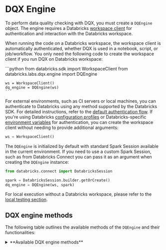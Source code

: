 
# DQX Engine

To perform data quality checking with DQX, you must create a `DQEngine` object.
The engine requires a Databricks [workspace client](https://docs.databricks.com/aws/en/dev-tools/sdk-python) for authentication and interaction with the Databricks workspace.

When running the code on a Databricks workspace, the workspace client is automatically authenticated, whether DQX is used in a notebook, script, or job/workflow.
You only need the following code to create the workspace client if you run DQX on Databricks workspace:

<Tabs>
  <TabItem value="Python" label="Python" default>
    ```python
    from databricks.sdk import WorkspaceClient
    from databricks.labs.dqx.engine import DQEngine

    ws = WorkspaceClient()
    dq_engine = DQEngine(ws)
    ```
  </TabItem>
</Tabs>

For external environments, such as CI servers or local machines, you can authenticate to Databricks using any method supported by the Databricks SDK. For detailed instructions, refer to the [default authentication flow](https://databricks-sdk-py.readthedocs.io/en/latest/authentication.html#default-authentication-flow).
If you're using Databricks [configuration profiles](https://docs.databricks.com/dev-tools/auth.html#configuration-profiles) or Databricks-specific [environment variables](https://docs.databricks.com/dev-tools/auth.html#environment-variables) for authentication, you can create the workspace client without needing to provide additional arguments:
```python
ws = WorkspaceClient()
```

The `DQEngine` is initialized by default with standard Spark Session available in the current environment.
If you need to use a custom Spark Session, such as from Databricks Connect you can pass it as an argument when creating the `DQEngine` instance:
```python
from databricks.connect import DatabricksSession

spark = DatabricksSession.builder.getOrCreate()
dq_engine = DQEngine(ws, spark)
```

For local execution without a Databricks workspace, please refer to the [local testing section](/docs/reference/testing/#local-testing-with-dqengine).

## DQX engine methods

The following table outlines the available methods of the `DQEngine` and their functionalities:

<details style={{ backgroundColor: 'transparent', color: 'neutral' }}>
<summary>**Available DQX engine methods**</summary>
| Method                                       | Description                                                                                                                    | Arguments                                                                                                                                                                                                                                                                                                                                                                                                                                                                                                                                                                                                                                                                                                                                                     | Supports local execution |
| -------------------------------------------- | ------------------------------------------------------------------------------------------------------------------------------ | ------------------------------------------------------------------------------------------------------------------------------------------------------------------------------------------------------------------------------------------------------------------------------------------------------------------------------------------------------------------------------------------------------------------------------------------------------------------------------------------------------------------------------------------------------------------------------------------------------------------------------------------------------------------------------------------------------------------------------------------------------------- | ------------------------ |
| apply_checks                                 | Applies quality checks to the DataFrame and returns a DataFrame with reporting columns.                                        | df: DataFrame to check; checks: List of checks to the DataFrame. Each check is an instance of the DQRule class.                                                                                                                                                                                                                                                                                                                                                                                                                                                                                                                                                                                                                                               | Yes                      |
| apply_checks_and_split                       | Applies quality checks to the DataFrame and returns valid and invalid (quarantine) DataFrames with reporting columns.          | df: DataFrame to check; checks: List of checks to apply to the DataFrame. Each check is an instance of the DQRule class.                                                                                                                                                                                                                                                                                                                                                                                                                                                                                                                                                                                                                                      | Yes                      |
| apply_checks_and_write_to_table              | Applies quality checks using DQRule objects and writes results to valid and invalid Delta table(s) with reporting columns.     | input_config: InputConfig object with the table name and options for reading the input data; checks: List of DQRule instances to apply; output_config: OutputConfig object with the table name, output mode, and options for the output data; quarantine_config: OutputConfig object with the table name, output mode, and options for the quarantine data - if provided, data will be split.                                                                                                                                                                                                                                                                                                                                                                 | No                       |
| apply_checks_by_metadata                     | Applies quality checks defined as a dictionary to the DataFrame and returns a DataFrame with reporting columns.                | df: DataFrame to check. checks: List of dictionaries describing checks; custom_check_functions: Optional dictionary with custom check functions (e.g., globals() of the calling module).                                                                                                                                                                                                                                                                                                                                                                                                                                                                                                                                                                      | Yes                      |
| apply_checks_by_metadata_and_split           | Applies quality checks defined as a dictionary and returns valid and invalid (quarantine) DataFrames.                          | df: DataFrame to check; checks: List of dictionaries describing checks; custom_check_functions: Optional dictionary with custom check functions (e.g., globals() of the calling module).                                                                                                                                                                                                                                                                                                                                                                                                                                                                                                                                                                      | Yes                      |
| apply_checks_by_metadata_and_write_to_table  | Applies quality checks defined as a dictionary and writes results to valid and invalid Delta table(s) with reporting columns.  | input_config: InputConfig object with the table name and options for reading the input data; checks: List of metadata check dictionaries; output_config: OutputConfig object with the table name, output mode, and options for the output data; quarantine_config: OutputConfig object with the table name, output mode, and options for the quarantine data - if provided, data will be split; custom_check_functions: Optional dictionary with custom check functions                                                                                                                                                                                                                                                                                       | No                       |
| validate_checks                              | Validates the provided quality checks to ensure they conform to the expected structure and types.                              | checks: List of checks to validate; custom_check_functions: Optional dictionary of custom check functions that can be used.                                                                                                                                                                                                                                                                                                                                                                                                                                                                                                                                                                                                                                   | Yes                      |
| get_invalid                                  | Retrieves records from the DataFrame that violate data quality checks (records with warnings and errors).                      | df: Input DataFrame.                                                                                                                                                                                                                                                                                                                                                                                                                                                                                                                                                                                                                                                                                                                                          | Yes                      |
| get_valid                                    | Retrieves records from the DataFrame that pass all data quality checks.                                                        | df: Input DataFrame.                                                                                                                                                                                                                                                                                                                                                                                                                                                                                                                                                                                                                                                                                                                                          | Yes                      |
| load_checks_from_local_file                  | Loads quality rules from a local file (supports YAML and JSON).                                                                | path: Path to a file containing the checks.                                                                                                                                                                                                                                                                                                                                                                                                                                                                                                                                                                                                                                                                                                                   | Yes                      |
| save_checks_in_local_file                    | Saves quality rules to a local file in YAML format.                                                                            | checks: List of checks to save; path: Path to a file containing the checks.                                                                                                                                                                                                                                                                                                                                                                                                                                                                                                                                                                                                                                                                                   | Yes                      |
| load_checks_from_workspace_file              | Loads checks from a file (JSON or YAML) stored in the Databricks workspace.                                                    | workspace_path: Path to the file in the workspace.                                                                                                                                                                                                                                                                                                                                                                                                                                                                                                                                                                                                                                                                                                            | No                       |
| load_checks_from_installation                | Loads checks from the workspace installation configuration file (`checks_file` field).                                         | run_config_name: Name of the run config to use; product_name: Name of the product/installation directory; assume_user: If True, assume user installation.                                                                                                                                                                                                                                                                                                                                                                                                                                                                                                                                                                                                     | No                       |
| save_checks_in_workspace_file                | Saves checks to a file (YAML) in the Databricks workspace.                                                                     | checks: List of checks to save; workspace_path: Destination path for the checks file in the workspace.                                                                                                                                                                                                                                                                                                                                                                                                                                                                                                                                                                                                                                                        | No                       |
| save_checks_in_installation                  | Saves checks to the installation folder as a YAML file.                                                                        | checks: List of checks to save; run_config_name: Name of the run config to use; assume_user: If True, assume user installation.                                                                                                                                                                                                                                                                                                                                                                                                                                                                                                                                                                                                                               | No                       |
| load_run_config                              | Loads run configuration from the installation folder.                                                                          | run_config_name: Name of the run config to use; assume_user: If True, assume user installation.                                                                                                                                                                                                                                                                                                                                                                                                                                                                                                                                                                                                                                                               | No                       |
| save_results_in_table                        | Save results of quality checking to delta table(s).                                                                            | output_df: (optional) Dataframe containing the output data; quarantine_df: (optional) Dataframe containing the output data; output_config: OutputConfig object with the table name, output mode, and options for the output data; quarantine_config: OutputConfig object with the table name, output mode, and options for the quarantine data - if provided, data will be split; run_config_name: Name of the run config to use; assume_user: If True, assume user installation.                                                                                                                                                                                                                                                                             | No                       |


The 'Supports local execution' in the above table indicates which methods can be used for local testing without a Databricks workspace (see the usage in [local testing section](/docs/reference/testing/#local-testing-with-dqengine)).
</details>

